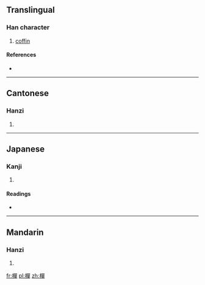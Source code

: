 {{also|椫}}
==Translingual==

===Han character===
{{Han char|rn=75|rad=木|as=12|sn=16|four=4695<sub>6</sub>|canj=木口口十 (DRRJ)}}

# [[coffin]]

====References====
* {{Han ref|kx=0552.080|dkj=15504|dj=0940.120|hdz=21291.150|uh=6A3F|ud=27199|bh=E9CD|bd=59853}}

----

==Cantonese==

===Hanzi===
{{yue-hanzi|jyut=zin2|y=jin2}}

# {{defn|lang=yue|sort=木12}}

----

==Japanese==

===Kanji===
{{ja-kanji|grade=|rs=木12}}

# {{defn|lang=ja|sort=木12}}

====Readings====
* {{ja-readings|on=[[せん]] (sen), [[ぜん]] (zen)|kun=[[つげ]] (tsuge)}}

----

==Mandarin==

===Hanzi===
{{cmn-hanzi|pin=[[zhǎn]] ([[zhan3]])|wg=chan<sup>3</sup>}}

# {{defn|lang=cmn|sort=木12}}

[[fr:樿]]
[[pl:樿]]
[[zh:樿]]